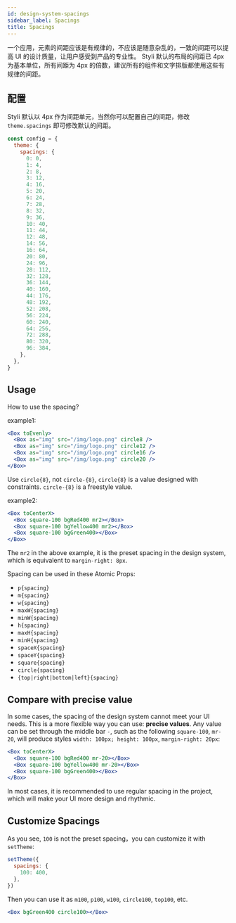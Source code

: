 ```yaml
---
id: design-system-spacings
sidebar_label: Spacings
title: Spacings
---
```


一个应用，元素的间距应该是有规律的，不应该是随意杂乱的，一致的间距可以提高 UI 的设计质量，让用户感受到产品的专业性。
Styli 默认的布局的间距已 4px 为基本单位，所有间距为 4px 的倍数，建议所有的组件和文字排版都使用这些有规律的间距。

## 配置

Styli 默认以 4px 作为间距单元，当然你可以配置自己的间距，修改 `theme.spacings` 即可修改默认的间距。

```jsx
const config = {
  theme: {
    spacings: {
      0: 0,
      1: 4,
      2: 8,
      3: 12,
      4: 16,
      5: 20,
      6: 24,
      7: 28,
      8: 32,
      9: 36,
      10: 40,
      11: 44,
      12: 48,
      14: 56,
      16: 64,
      20: 80,
      24: 96,
      28: 112,
      32: 128,
      36: 144,
      40: 160,
      44: 176,
      48: 192,
      52: 208,
      56: 224,
      60: 240,
      64: 256,
      72: 288,
      80: 320,
      96: 384,
    },
  },
}
```

## Usage

How to use the spacing?

example1:

```jsx live
<Box toEvenly>
  <Box as="img" src="/img/logo.png" circle8 />
  <Box as="img" src="/img/logo.png" circle12 />
  <Box as="img" src="/img/logo.png" circle16 />
  <Box as="img" src="/img/logo.png" circle20 />
</Box>
```

Use `circle{8}`, not `circle-{8}`, `circle{8}` is a value designed with constraints. `circle-{8}` is a freestyle value.

example2:

```jsx live
<Box toCenterX>
  <Box square-100 bgRed400 mr2></Box>
  <Box square-100 bgYellow400 mr2></Box>
  <Box square-100 bgGreen400></Box>
</Box>
```

The `mr2` in the above example, it is the preset spacing in the design system, which is equivalent to `margin-right: 8px`.

Spacing can be used in these Atomic Props:

- `p{spacing}`
- `m{spacing}`
- `w{spacing}`
- `maxW{spacing}`
- `minW{spacing}`
- `h{spacing}`
- `maxH{spacing}`
- `minH{spacing}`
- `spaceX{spacing}`
- `spaceY{spacing}`
- `square{spacing}`
- `circle{spacing}`
- `{top|right|bottom|left}{spacing}`

## Compare with precise value

In some cases, the spacing of the design system cannot meet your UI needs. This is a more flexible way you can use: **precise values**. Any value can be set through the middle bar `-`, such as the following `square-100`, `mr-20`, will produce styles `width: 100px; height: 100px`, `margin-right: 20px`:

```jsx live
<Box toCenterX>
  <Box square-100 bgRed400 mr-20></Box>
  <Box square-100 bgYellow400 mr-20></Box>
  <Box square-100 bgGreen400></Box>
</Box>
```

In most cases, it is recommended to use regular spacing in the project, which will make your UI more design and rhythmic.

## Customize Spacings

As you see, `100` is not the preset spacing，you can customize it with `setTheme`:

```jsx
setTheme({
  spacings: {
    100: 400,
  },
})
```

Then you can use it as `m100`, `p100`, `w100`, `circle100`, `top100`, etc.

```jsx live
<Box bgGreen400 circle100></Box>
```
